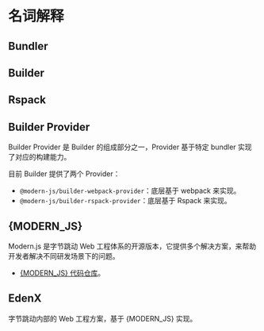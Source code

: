 # 名词解释

## Bundler


<Bundler />

## Builder


<Builder />

## Rspack


<Rspack />

## Builder Provider

Builder Provider 是 Builder 的组成部分之一，Provider 基于特定 bundler 实现了对应的构建能力。

目前 Builder 提供了两个 Provider：

- `@modern-js/builder-webpack-provider`：底层基于 webpack 来实现。
- `@modern-js/builder-rspack-provider`：底层基于 Rspack 来实现。

## {MODERN_JS}

Modern.js 是字节跳动 Web 工程体系的开源版本，它提供多个解决方案，来帮助开发者解决不同研发场景下的问题。

- [{MODERN_JS} 代码仓库](https://github.com/web-infra-dev/modern.js)。

## EdenX

字节跳动内部的 Web 工程方案，基于 {MODERN_JS} 实现。
